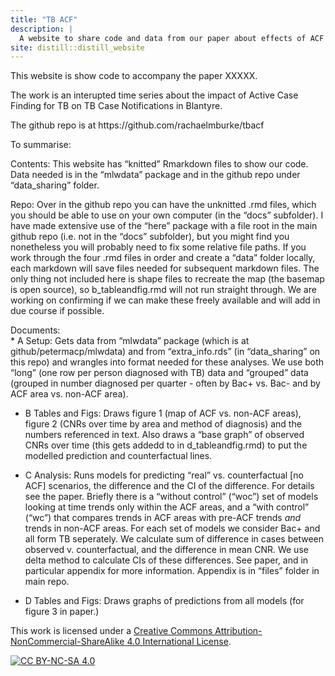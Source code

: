 ```yaml
---
title: "TB ACF"
description: |
  A website to share code and data from our paper about effects of ACF on TB notications in Blantyre
site: distill::distill_website
---
```


This website is show code to accompany the paper XXXXX.

The work is an interupted time series about the impact of Active Case Finding for TB on TB Case Notifications in Blantyre.

The github repo is at https://github.com/rachaelmburke/tbacf

To summarise:

Contents: This website has "knitted" Rmarkdown files to show our code.  Data needed is in the "mlwdata" package and in the github repo under "data_sharing" folder.

Repo: Over in the github repo you can have the unknitted .rmd files, which you should be able to use on your own computer (in the "docs" subfolder).  I have made extensive use of the "here" package with a file root in the main github repo (i.e. not in the "docs" subfolder), but you might find you nonetheless you will probably need to fix some relative file paths.  If you work through the four .rmd files in order and create a "data" folder locally, each markdown will save files needed for subsequent markdown files.  The only thing not included here is shape files to recreate the map (the basemap is open source), so b_tableandfig.rmd will not run straight through.  We are working on confirming if we can make these freely available and will add in due course if possible.

Documents:    
  *  A Setup: Gets data from "mlwdata" package (which is at github/petermacp/mlwdata) and from "extra_info.rds" (in "data_sharing" on this repo) and wrangles into format needed for these analyses.  We use both "long" (one row per person diagnosed with TB) data and "grouped" data (grouped in number diagnosed per quarter - often by Bac+ vs. Bac- and by ACF area vs. non-ACF area).  

  *  B Tables and Figs: Draws figure 1 (map of ACF vs. non-ACF areas), figure 2 (CNRs over time by area and method of diagnosis) and the numbers referenced in text.  Also draws a "base graph" of observed CNRs over time (this gets addedd to in d_tableandfig.rmd) to put the modelled prediction and counterfactual lines.  
  
  * C Analysis: Runs models for predicting "real" vs. counterfactual [no ACF] scenarios, the difference and the CI of the difference.  For details see the paper.  Briefly there is a "without control" ("woc") set of models looking at time trends only within the ACF areas, and a "with control" ("wc") that compares trends in ACF areas with pre-ACF trends *and* trends in non-ACF areas.  For each set of models we consider Bac+ and all form TB seperately.  We calculate sum of difference in cases between observed v. counterfactual, and the difference in mean CNR.  We use delta method to calculate CIs of these differences.  See paper, and in particular appendix for more information.  Appendix is in "files" folder in main repo.
  
  * D Tables and Figs: Draws graphs of predictions from all models (for figure 3 in paper.)
  
This work is licensed under a
[Creative Commons Attribution-NonCommercial-ShareAlike 4.0 International License][cc-by-nc-sa].

[![CC BY-NC-SA 4.0][cc-by-nc-sa-image]][cc-by-nc-sa]

[cc-by-nc-sa]: http://creativecommons.org/licenses/by-nc-sa/4.0/
[cc-by-nc-sa-image]: https://licensebuttons.net/l/by-nc-sa/4.0/88x31.png
[cc-by-nc-sa-shield]: https://img.shields.io/badge/License-CC%20BY--NC--SA%204.0-lightgrey.svg

